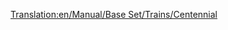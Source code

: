 [[Translation:en/Manual/Base Set/Trains/Centennial]]
{{en/Manual/Base Set/Trains/Trains|Image=[[File:en/Manual/Base Set/Trains/Centennial.png]]
|Cost=£35,156 ($70.312)
|Speed=112 km/h (70 mph)
|Weight=207 t
|Power=6,600 hp (4,924 kW)
|Annual=£2,361 ($4.722)
|Designed=1972
|Lifespan=22
|Capacity=N/A
|Description=No description has been written for this train yet. If you know something about this train, feel free to edit this page and add it!
|Real-life=The Centennial was an actual engine type, custom-built for the Union Pacific Railroad. Their name comes from the celebration of the 100th birthday of the [https://www.wikipedia.org/wiki/Golden Spike Golden Spike].

The real life Centennials were designed to drive freight trains on the same line as [https://www.wikipedia.org/wiki/Union Pacific Big Boy Big Boy]. Since Union Pacific started getting them in 1969, they got the name class 6900 as well as their manufactory name [https://www.wikipedia.org/wiki/EMD DDA40X DDA40X]. As if the locomotive didn't have enough names, an unofficial nickname is Big Boy 2 (not to be confused with the 2nd shipment of the real Big Boys, that also got called Big Boy 2 because of minor design changes)
These engines are the largest diesel locomotive ever built with a weight of 270 tons (which was too much for TTD to handle, so it got lighter in the game). They consisted of a single frame (longest single frame engine ever built?)  and was an amazingly 30 meters from coupler to coupler.
Internally the engine is actually two locomotives, each with one V-16 diesel engine, which powers one bogie. This was not an uncommon design in the 1960s (or earlier for that matter), which made it possible to continue on one engine even though the other one is broken (another famous locomotive using this idea is the English Deltic). The locomotive had two bogies, each with 4 powered axles.

While this huge design gave the locomotive great power, it came at a price. The 4 axle bogies were hard on the track, specially in curves, where they pushed the rails to the sides, efficiently making the gauge wider (this is a common problem with steam locomotives as well). Since the leading bogie is always the hardest on the track (the next one gets pulled in the direction of the track by the first one), another smaller engine was often used in front of Centennials. The two diesel engines also meant that if one of them got problems, the whole engine had to be sent in for repairs (while two locomotives with one engine each can keep one in service while the other one is broken)

When technology around 1980 solved some of the problems regarding controlling multiple locomotives from one cab, the whole idea of having two engines on one frame to avoid using those systems died, and the Centennials were retired. Today only one of the 47 Centennials remain in service.

[http://www.steamlocomotive.com/centennials/ real life centennials]

}}